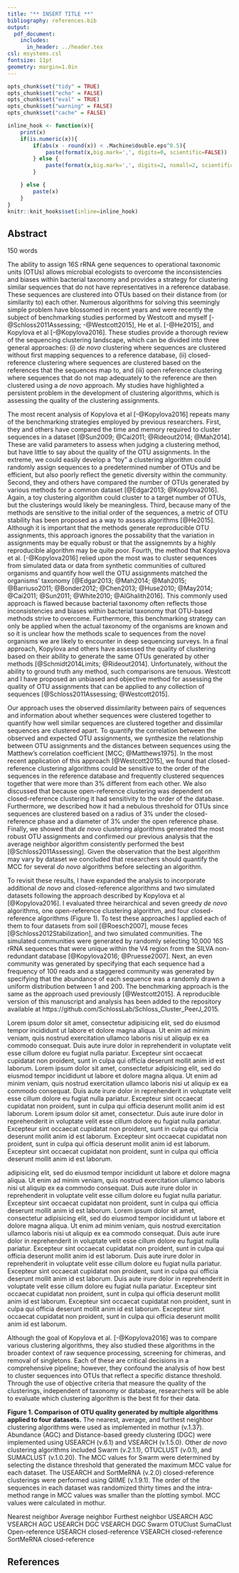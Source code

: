 ```yaml
---
title: "** INSERT TITLE **"
bibliography: references.bib
output:
  pdf_document:
    includes:
      in_header: ../header.tex
csl: msystems.csl
fontsize: 11pt
geometry: margin=1.0in
---
```



```r
opts_chunk$set("tidy" = TRUE)
opts_chunk$set("echo" = FALSE)
opts_chunk$set("eval" = TRUE)
opts_chunk$set("warning" = FALSE)
opts_chunk$set("cache" = FALSE)

inline_hook <- function(x){
	print(x)
	if(is.numeric(x)){
		if(abs(x - round(x)) < .Machine$double.eps^0.5){
			paste(format(x,big.mark=',', digits=0, scientific=FALSE))
		} else {
			paste(format(x,big.mark=',', digits=2, nsmall=2, scientific=FALSE))
		}

	} else {
    	paste(x)      
	}
}
knitr::knit_hooks$set(inline=inline_hook)
```

\begin{center}
\vspace{25mm}
Patrick D. Schloss${^\dagger}$

\vspace{30mm}

$\dagger$ To whom correspondence should be addressed: pschloss@umich.edu

Department of Microbiology and Immunology, University of Michigan, Ann Arbor, MI
\end{center}


\newpage
\linenumbers

## Abstract
150 words


\newpage

The ability to assign 16S rRNA gene sequences to operational taxonomic units (OTUs) allows microbial ecologists to overcome the inconsistencies and biases within bacterial taxonomy and provides a strategy for clustering similar sequences that do not have representatives in a reference database. These sequences are clustered into OTUs based on their distance from (or similarity to) each other. Numerous algorithms for solving this seemingly simple problem have blossomed in recent years and were recently the subject of benchmarking studies performed by Westcott and myself [-@Schloss2011Assessing; -@Westcott2015], He et al. [-@He2015], and Kopylova et al [-@Kopylova2016]. These studies provide a thorough review of the sequencing clustering landscape, which can be divided into three general approaches: (i) *de novo* clustering where sequences are clustered without first mapping sequences to a reference database, (ii) closed-reference clustering where sequences are clustered based on the references that the sequences map to, and (iii) open reference clustering where sequences that do not map adequately to the reference are then clustered using a *de novo* approach. My studies have highlighted a persistent problem in the development of clustering algorithms, which is assessing the quality of the clustering assignments.

The most recent analysis of Kopylova et al [-@Kopylova2016] repeats many of the benchmarking strategies employed by previous researchers. First, they and others have compared the time and memory required to cluster sequences in a dataset [@Sun2009; @Cai2011; @Rideout2014; @Mah2014]. These are valid parameters to assess when judging a clustering method, but have little to say about the quality of the OTU assignments. In the extreme, we could easily develop a "toy" a clustering algorithm could randomly assign sequences to a predetermined number of OTUs and be efficient, but also poorly reflect the genetic diversity within the community. Second, they and others have compared the number of OTUs generated by various methods for a common dataset [@Edgar2013; @Kopylova2016]. Again, a toy clustering algorithm could cluster to a target number of OTUs, but the clusterings would likely be meaningless. Third, because many of the methods are sensitive to the initial order of the sequences, a metric of OTU stability has been proposed as a way to assess algorithms [@He2015]. Although it is important that the methods generate reproducible OTU assignments, this approach ignores the possability that the variation in assignments may be equally robust or that the assignemnts by a highly reproducible algorithm may be quite poor. Fourth, the method that Kopylova et al. [-@Kopylova2016] relied upon the most was to cluster sequences from simulated data or data from synthetic communities of cultured organisms and quantify how well the OTU assignments matched the organisms' taxonomy [@Edgar2013; @Mah2014; @Mah2015; @Barriuso2011; @Bonder2012; @Chen2013; @Huse2010; @May2014; @Cai2011; @Sun2011; @White2010; @AlGhalith2016]. This commonly used approach is flawed because bacterial taxonomy often reflects those inconsistencies and biases within bacterial taxonomy that OTU-based methods strive to overcome. Furthermore, this benchmarking strategy can only be applied when the actual taxonomy of the organisms are known and so it is unclear how the methods scale to sequences from the novel organisms we are likely to encounter in deep sequencing surveys. In a final approach, Kopylova and others have assessed the quality of clustering based on their ability to generate the same OTUs generated by other methods [@Schmidt2014Limits; @Rideout2014]. Unfortunately, without the ability to ground truth any method, such comparisons are tenuous. Westcott and I have proposed an unbiased and objective method for assessing the quality of OTU assignments that can be applied to any collection of sequences [@Schloss2011Assessing; @Westcott2015].

Our approach uses the observed dissimilarity between pairs of sequences and information about whether sequences were clustered together to quantify how well similar sequences are clustered together and dissimilar sequences are clustered apart. To quantify the correlation between the observed and expected OTU assignments, we synthesize the relationship between OTU assignments and the distances between sequences using the Matthew's correlation coefficient [MCC; @Matthews1975]. In the most recent application of this approach [@Westcott2015], we found that closed-reference clustering algorithms could be sensitive to the order of the sequences in the reference database and frequently clustered sequences together that were more than 3% different from each other. We also discussed that because open-reference clustering was dependent on closed-reference clustering it had sensitivity to the order of the database. Furthermore, we described how it had a nebulous threshold for OTUs since sequences are clustered based on a radius of 3% under the closed-reference phase and a diameter of 3% under the open reference phase. Finally, we showed that *de novo* clustering algorithms generated the most robust OTU assignments and confirmed our previous analysis that the average neighbor algorithm consistently performed the best [@Schloss2011Assessing]. Given the observation that the best algorithm may vary by dataset we concluded that researchers should quantify the MCC for several *do novo* algorithms before selecting an algorithm.

To revisit these results, I have expanded the analysis to incorporate additional *de novo* and closed-reference algorithms and two simulated datasets following the approach described by Kopylova et al [@Kopylova2016]. I evaluated three heirarchical and seven greedy *de novo* algorithms, one open-reference clustering algorithm, and four closed-reference algorithms (Figure 1). To test these approaches I applied each of them to four datasets from soil [@Roesch2007], mouse feces [@Schloss2012Stabilization], and two simulated communities. The simulated communities were generated by randomly selecting 10,000 16S rRNA sequences that were unique within the V4 region from the SILVA non-redundant database [@Kopylova2016; @Pruesse2007]. Next, an even community was generated by specifying that each sequence had a frequency of 100 reads and a staggered community was generated by specifying that the abundance of each sequence was a randomly drawn a uniform distribution between 1 and 200. The benchmarking approach is the same as the approach used previously [@Westcott2015]. A reproducible version of this manuscript and analysis has been added to the repository available at https://github.com/SchlossLab/Schloss_Cluster_PeerJ_2015.

Lorem ipsum dolor sit amet, consectetur adipisicing elit, sed do eiusmod tempor incididunt ut labore et dolore magna aliqua. Ut enim ad minim veniam, quis nostrud exercitation ullamco laboris nisi ut aliquip ex ea commodo consequat. Duis aute irure dolor in reprehenderit in voluptate velit esse cillum dolore eu fugiat nulla pariatur. Excepteur sint occaecat cupidatat non proident, sunt in culpa qui officia deserunt mollit anim id est laborum. Lorem ipsum dolor sit amet, consectetur adipisicing elit, sed do eiusmod tempor incididunt ut labore et dolore magna aliqua. Ut enim ad minim veniam, quis nostrud exercitation ullamco laboris nisi ut aliquip ex ea commodo consequat. Duis aute irure dolor in reprehenderit in voluptate velit esse cillum dolore eu fugiat nulla pariatur. Excepteur sint occaecat cupidatat non proident, sunt in culpa qui officia deserunt mollit anim id est laborum. Lorem ipsum dolor sit amet, consectetur.  Duis aute irure dolor in reprehenderit in voluptate velit esse cillum dolore eu fugiat nulla pariatur. Excepteur sint occaecat cupidatat non proident, sunt in culpa qui officia deserunt mollit anim id est laborum. Excepteur sint occaecat cupidatat non proident, sunt in culpa qui officia deserunt mollit anim id est laborum. Excepteur sint occaecat cupidatat non proident, sunt in culpa qui officia deserunt mollit anim id est laborum.

adipisicing elit, sed do eiusmod tempor incididunt ut labore et dolore magna aliqua. Ut enim ad minim veniam, quis nostrud exercitation ullamco laboris nisi ut aliquip ex ea commodo consequat. Duis aute irure dolor in reprehenderit in voluptate velit esse cillum dolore eu fugiat nulla pariatur. Excepteur sint occaecat cupidatat non proident, sunt in culpa qui officia deserunt mollit anim id est laborum. Lorem ipsum dolor sit amet, consectetur adipisicing elit, sed do eiusmod tempor incididunt ut labore et dolore magna aliqua. Ut enim ad minim veniam, quis nostrud exercitation ullamco laboris nisi ut aliquip ex ea commodo consequat. Duis aute irure dolor in reprehenderit in voluptate velit esse cillum dolore eu fugiat nulla pariatur. Excepteur sint occaecat cupidatat non proident, sunt in culpa qui officia deserunt mollit anim id est laborum.  Duis aute irure dolor in reprehenderit in voluptate velit esse cillum dolore eu fugiat nulla pariatur. Excepteur sint occaecat cupidatat non proident, sunt in culpa qui officia deserunt mollit anim id est laborum.  Duis aute irure dolor in reprehenderit in voluptate velit esse cillum dolore eu fugiat nulla pariatur. Excepteur sint occaecat cupidatat non proident, sunt in culpa qui officia deserunt mollit anim id est laborum. Excepteur sint occaecat cupidatat non proident, sunt in culpa qui officia deserunt mollit anim id est laborum. Excepteur sint occaecat cupidatat non proident, sunt in culpa qui officia deserunt mollit anim id est laborum.

Although the goal of Kopylova et al. [-@Kopylova2016] was to compare various clustering algorithms, they also studied these algorithms in the broader context of raw sequence processing, screening for chimeras, and removal of singletons. Each of these are critical decisions in a comprehensive pipeline; however, they confound the analysis of how best to cluster sequences into OTUs that reflect a specific distance threshold. Through the use of objective criteria that measure the quality of the clusterings, independent of taxonomy or database, researchers will be able to evaluate which clustering algorithm is the best fit for their data.


\newpage

**Figure 1. Comparison of OTU quality generated by multiple algorithms applied to four datasets.** The nearest, average, and furthest neighbor clustering algorithms were used as implemented in mothur (v.1.37). Abundance (AGC) and Distance-based greedy clustering (DGC) were implemented using USEARCH (v.6.1) and VSEARCH (v.1.5.0). Other *de novo* clustering algorithms included Swarm (v.2.1.1), OTUCLUST (v.0.1), and SUMACLUST (v.1.0.20). The MCC values for Swarm were determined by selecting the distance threshold that generated the maximum MCC value for each dataset. The USEARCH and SortMeRNA (v.2.0) closed-reference clusterings were performed using QIIME (v.1.9.1). The order of the sequences in each dataset was randomized thirty times and the intra-method range in MCC values was smaller than the plotting symbol. MCC values were calculated in mothur.


Nearest neighbor
Average neighbor
Furthest neighbor
USEARCH AGC
VSEARCH AGC
USEARCH DGC
VSEARCH DGC
Swarm
OTUClust
SumaClust
Open-reference
USEARCH closed-reference
VSEARCH closed-reference
SortMeRNA closed-reference




\newpage

\begin{comment}
	\includepdf{../../results/figures/commentary_figure_1.pdf}
\end{comment}

\newpage

## References
